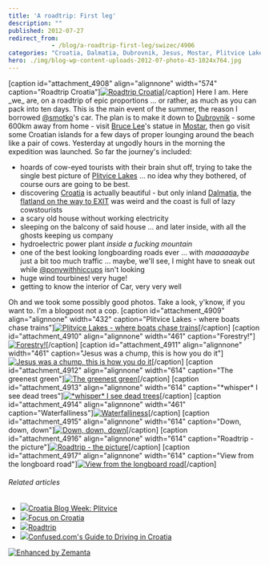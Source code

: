 ```yaml
---
title: 'A roadtrip: First leg'
description: ""
published: 2012-07-27
redirect_from: 
            - /blog/a-roadtrip-first-leg/swizec/4906
categories: "Croatia, Dalmatia, Dubrovnik, Jesus, Mostar, Plitvice Lakes National Park, Roadtrip, Travel + Events"
hero: ./img/blog-wp-content-uploads-2012-07-photo-43-1024x764.jpg
---
```


\[caption id="attachment_4908" align="alignnone" width="574" caption="Roadtrip Croatia"][![Roadtrip Croatia](./img/blog-wp-content-uploads-2012-07-photo-43-1024x764.jpg "Roadtrip Croatia")](http://swizec.com/blog/wp-content/uploads/2012/07/photo-43.jpeg)\[/caption] Here I am. Here \_we_ are, on a roadtrip of epic proportions ... or rather, as much as you can pack into ten days. This is the main event of the summer, the reason I borrowed [@smotko](http://twitter.com/smotko)'s car. The plan is to make it down to [Dubrovnik](http://whc.unesco.org/en/list/95 "Old City of Dubrovnik") - some 600km away from home - visit [Bruce Lee](http://www.bruceleefoundation.com/ "Bruce Lee")'s statue in [Mostar](<http://maps.google.com/maps?ll=43.3333333333,17.8&spn=0.1,0.1&q=43.3333333333,17.8 (Mostar)&t=h> "Mostar"), then go visit some Croatian islands for a few days of proper lounging around the beach like a pair of cows. Yesterday at ungodly hours in the morning the expedition was launched. So far the journey's included:

-   hoards of cow-eyed tourists with their brain shut off, trying to take the single best picture of [Plitvice Lakes](http://whc.unesco.org/en/list/98 "Plitvice Lakes National Park") ... no idea why they bothered, of course ours are going to be best.
-   discovering [Croatia](<http://maps.google.com/maps?ll=45.8,16.0&spn=10.0,10.0&q=45.8,16.0 (Croatia)&t=h> "Croatia") is actually beautiful - but only inland [Dalmatia](http://en.wikipedia.org/wiki/Dalmatia "Dalmatia"), the [flatland on the way to EXIT](http://swizec.com/blog/geek-at-a-music-festival-day-1/swizec/4825 "Geek at a music festival: Day 1") was weird and the coast is full of lazy cowstourists
-   a scary old house without working electricity
-   sleeping on the balcony of said house ... and later inside, with all the ghosts keeping us company
-   hydroelectric power plant _inside a fucking mountain_
-   one of the best looking longboarding roads ever ... with _maaaaaaybe_ just a bit too much traffic ... maybe, we'll see, I might have to sneak out while [@ponywithhiccups](http://twitter.com/ponywithhiccups) isn't looking
-   huge wind tourbines! very huge!
-   getting to know the interior of Car, very very well

Oh and we took some possibly good photos. Take a look, y'know, if you want to. I'm a blogpost not a cop. \[caption id="attachment_4909" align="alignnone" width="432" caption="Plitvice Lakes - where boats chase trains"][![Plitvice Lakes - where boats chase trains](./img/Plitvice-Lakes-where-boats-chase-trainsa0bifd.jpeg "Plitvice Lakes - where boats chase trains")](./img/blog-wp-content-uploads-2012-07-IMG_20120726_183936.jpg)\[/caption] \[caption id="attachment_4910" align="alignnone" width="461" caption="Forestry!"][![Forestry!](./img/blog-wp-content-uploads-2012-07-IMG_1452-768x1024.jpg "Forestry!")](http://swizec.com/blog/wp-content/uploads/2012/07/IMG_1452.jpg)\[/caption] \[caption id="attachment_4911" align="alignnone" width="461" caption="Jesus was a chump, this is how you do it"][![Jesus was a chump, this is how you do it](./img/blog-wp-content-uploads-2012-07-IMG_1438-768x1024.jpg "Jesus was a chump, this is how you do it")](http://swizec.com/blog/wp-content/uploads/2012/07/IMG_1438.jpg)\[/caption] \[caption id="attachment_4912" align="alignnone" width="614" caption="The greenest green"][![The greenest green](./img/blog-wp-content-uploads-2012-07-photo-13-e1343393002368.jpg "The greenest green")](http://swizec.com/blog/wp-content/uploads/2012/07/photo-13.jpeg)\[/caption] \[caption id="attachment_4913" align="alignnone" width="614" caption="\*whisper\* I see dead trees"][![\*whisper\* I see dead trees](./img/blog-wp-content-uploads-2012-07-photo-23-1024x764.jpg "*whisper* I see dead trees")](http://swizec.com/blog/wp-content/uploads/2012/07/photo-23.jpeg)\[/caption] \[caption id="attachment_4914" align="alignnone" width="461" caption="Waterfalliness"][![Waterfalliness](./img/blog-wp-content-uploads-2012-07-IMG_1559-768x1024.jpg "Waterfalliness")](http://swizec.com/blog/wp-content/uploads/2012/07/IMG_1559.jpg)\[/caption] \[caption id="attachment_4915" align="alignnone" width="614" caption="Down, down, down"][![Down, down, down](./img/blog-wp-content-uploads-2012-07-IMG_1565-1024x768.jpg "Down, down, down")](http://swizec.com/blog/wp-content/uploads/2012/07/IMG_1565.jpg)\[/caption] \[caption id="attachment_4916" align="alignnone" width="614" caption="Roadtrip - the picture"][![Roadtrip - the picture](./img/blog-wp-content-uploads-2012-07-IMG_1646-1024x768.jpg "Roadtrip - the picture")](http://swizec.com/blog/wp-content/uploads/2012/07/IMG_1646.jpg)\[/caption] \[caption id="attachment_4917" align="alignnone" width="614" caption="View from the longboard road"][![View from the longboard road](./img/blog-wp-content-uploads-2012-07-photo-52-1024x764.jpg "View from the longboard road")](http://swizec.com/blog/wp-content/uploads/2012/07/photo-52.jpeg)\[/caption]

###### Related articles

-   [![](http://i.zemanta.com/94797801_80_80.jpg)](http://theegotripper.com/2012/06/17/croatia-blog-week-plitvice/)[Croatia Blog Week: Plitvice](http://theegotripper.com/2012/06/17/croatia-blog-week-plitvice/)
-   [![](http://i.zemanta.com/94912564_80_80.jpg)](http://travelnotes.wordpress.com/2012/06/18/focus-on-croatia/)[Focus on Croatia](http://travelnotes.wordpress.com/2012/06/18/focus-on-croatia/)
-   [![](http://i.zemanta.com/93119465_80_80.jpg)](http://girlonamissionblog.wordpress.com/2012/06/03/roadtrip/)[Roadtrip](http://girlonamissionblog.wordpress.com/2012/06/03/roadtrip/)
-   [![](http://i.zemanta.com/noimg_21_80_80.jpg)](http://www.confused.com/guides/motoring/car-insurance/confused-com-s-guide-to-driving-in-croatia-2442555746)[Confused.com's Guide to Driving in Croatia](http://www.confused.com/guides/motoring/car-insurance/confused-com-s-guide-to-driving-in-croatia-2442555746)

[![Enhanced by Zemanta](http://img.zemanta.com/zemified_e.png?x-id=6cc1b74a-b1ec-40fc-b87b-ab5aaaa08830)](http://www.zemanta.com/?px "Enhanced by Zemanta")
